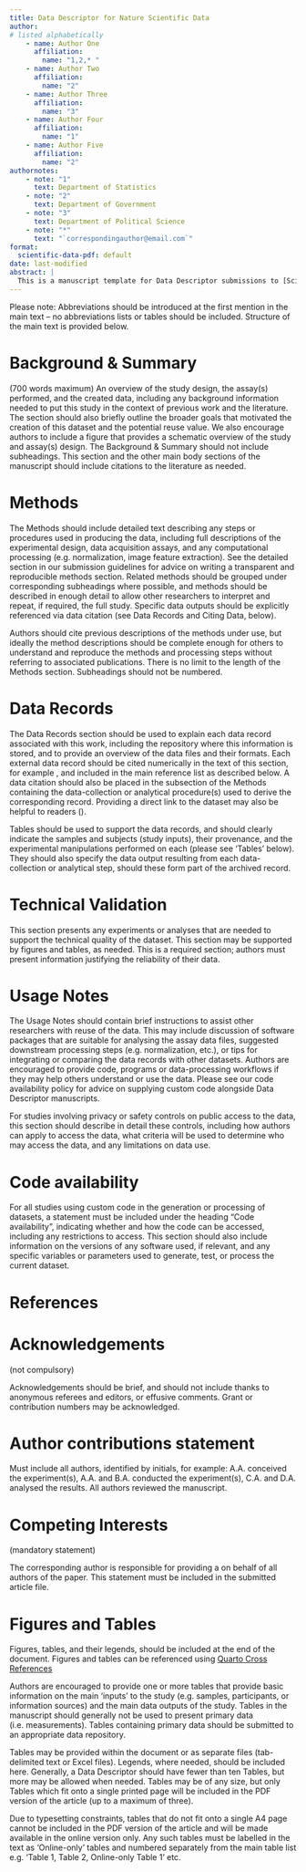 ```yaml
---
title: Data Descriptor for Nature Scientific Data
author: 
# listed alphabetically
    - name: Author One
      affiliation: 
        name: "1,2,* "
    - name: Author Two
      affiliation: 
        name: "2"
    - name: Author Three
      affiliation: 
        name: "3"
    - name: Author Four
      affiliation: 
        name: "1"
    - name: Author Five
      affiliation: 
        name: "2"
authornotes:
    - note: "1"
      text: Department of Statistics
    - note: "2"
      text: Department of Government
    - note: "3"
      text: Department of Political Science
    - note: "*"
      text: "`correspondingauthor@email.com`"
format:
  scientific-data-pdf: default
date: last-modified
abstract: |
  This is a manuscript template for Data Descriptor submissions to [Scientific Data](http://www.nature.com/scientificdata). The abstract must be no longer than 170 words, and should succinctly describe the study, the assay(s) performed, the resulting data, and the reuse potential, but should not make any claims regarding new scientific findings. No references are allowed in this section. 
---
```


Please note: Abbreviations should be introduced at the first mention in the main text – no abbreviations lists or tables should be included. Structure of the main text is provided below.

# Background & Summary {.unnumbered}

(700 words maximum) An overview of the study design, the assay(s) performed, and the created data, including any background information needed to put this study in the context of previous work and the literature. The section should also briefly outline the broader goals that motivated the creation of this dataset and the potential reuse value. We also encourage authors to include a figure that provides a schematic overview of the study and assay(s) design. The Background \& Summary should not include subheadings. This section and the other main body sections of the manuscript should include citations to the literature as needed. 

# Methods {.unnumbered}

The Methods should include detailed text describing any steps or procedures used in producing the data, including full descriptions of the experimental design, data acquisition assays, and any computational processing (e.g. normalization, image feature extraction). See the detailed section in our submission guidelines for advice on writing a transparent and reproducible methods section. Related methods should be grouped under corresponding subheadings where possible, and methods should be described in enough detail to allow other researchers to interpret and repeat, if required, the full study. Specific data outputs should be explicitly referenced via data citation (see Data Records and Citing Data, below).

Authors should cite previous descriptions of the methods under use, but ideally the method descriptions should be complete enough for others to understand and reproduce the methods and processing steps without referring to associated publications. There is no limit to the length of the Methods section. Subheadings should not be numbered.

# Data Records {.unnumbered}

The Data Records section should be used to explain each data record associated with this work, including the repository where this information is stored, and to provide an overview of the data files and their formats. Each external data record should be cited numerically in the text of this section, for example \cite{Hao:gidmaps:2014}, and included in the main reference list as described below. A data citation should also be placed in the subsection of the Methods containing the data-collection or analytical procedure(s) used to derive the corresponding record. Providing a direct link to the dataset may also be helpful to readers (\hyperlink{https://doi.org/10.6084/m9.figshare.853801}{https://doi.org/10.6084/m9.figshare.853801}).

Tables should be used to support the data records, and should clearly indicate the samples and subjects (study inputs), their provenance, and the experimental manipulations performed on each (please see 'Tables' below). They should also specify the data output resulting from each data-collection or analytical step, should these form part of the archived record.

# Technical Validation {.unnumbered}

This section presents any experiments or analyses that are needed to support the technical quality of the dataset. This section may be supported by figures and tables, as needed. This is a required section; authors must present information justifying the reliability of their data.

# Usage Notes {.unnumbered}

The Usage Notes should contain brief instructions to assist other researchers with reuse of the data. This may include discussion of software packages that are suitable for analysing the assay data files, suggested downstream processing steps (e.g. normalization, etc.), or tips for integrating or comparing the data records with other datasets. Authors are encouraged to provide code, programs or data-processing workflows if they may help others understand or use the data. Please see our code availability policy for advice on supplying custom code alongside Data Descriptor manuscripts.

For studies involving privacy or safety controls on public access to the data, this section should describe in detail these controls, including how authors can apply to access the data, what criteria will be used to determine who may access the data, and any limitations on data use. 

# Code availability {.unnumbered}

For all studies using custom code in the generation or processing of datasets, a statement must be included under the heading "Code availability", indicating whether and how the code can be accessed, including any restrictions to access. This section should also include information on the versions of any software used, if relevant, and any specific variables or parameters used to generate, test, or process the current dataset. 


# References

::: {#refs}
:::

# Acknowledgements {.unnumbered}

(not compulsory)

Acknowledgements should be brief, and should not include thanks to anonymous referees and editors, or effusive comments. Grant or contribution numbers may be acknowledged.

# Author contributions statement {.unnumbered}

Must include all authors, identified by initials, for example:
A.A. conceived the experiment(s), A.A. and B.A. conducted the experiment(s), C.A. and D.A. analysed the results. All authors reviewed the manuscript. 

# Competing Interests {.unnumbered}

(mandatory statement)

The corresponding author is responsible for providing a \href{https://www.nature.com/sdata/policies/editorial-and-publishing-policies#competing}{competing interests statement} on behalf of all authors of the paper. This statement must be included in the submitted article file. 

# Figures and Tables  {.unnumbered}

Figures, tables, and their legends, should be included at the end of the document. Figures and tables can be referenced using [Quarto Cross References](https://quarto.org/docs/authoring/cross-references.html)

Authors are encouraged to provide one or more tables that provide basic information on the main ‘inputs’ to the study (e.g. samples, participants, or information sources) and the main data outputs of the study. Tables in the manuscript should generally not be used to present primary data (i.e. measurements). Tables containing primary data should be submitted to an appropriate data repository.

Tables may be provided within the \LaTeX{} document or as separate files (tab-delimited text or Excel files). Legends, where needed, should be included here. Generally, a Data Descriptor should have fewer than ten Tables, but more may be allowed when needed. Tables may be of any size, but only Tables which fit onto a single printed page will be included in the PDF version of the article (up to a maximum of three). 

Due to typesetting constraints, tables that do not fit onto a single A4 page cannot be included in the PDF version of the article and will be made available in the online version only. Any such tables must be labelled in the text as ‘Online-only’ tables and numbered separately from the main table list e.g. ‘Table 1, Table 2, Online-only Table 1’ etc.

